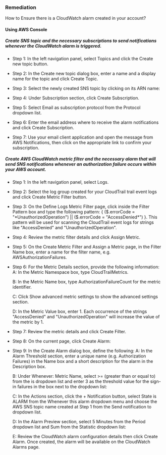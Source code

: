 ### Remediation

How to Ensure there is a CloudWatch alarm created in your account?

#### Using AWS Console

##### Create SNS topic and the necessary subscriptions to send notifications whenever the CloudWatch alarm is triggered.

- Step 1: In the left navigation panel, select Topics and click the Create new topic button.

- Step 2: In the Create new topic dialog box, enter a name and a display name for the topic and click Create Topic.

- Step 3: Select the newly created SNS topic by clicking on its ARN name:
- Step 4: Under Subscription section, click Create Subscription.

- Step 5: Select Email as subscription protocol from the Protocol dropdown list.

- Step 6: Enter the email address where to receive the alarm notifications and click Create Subscription.

- Step 7: Use your email client application and open the message from AWS Notifications, then click on the appropriate link to confirm your subscription.

##### Create AWS CloudWatch metric filter and the necessary alarm that will send SNS notifications whenever an authorization failure occurs within your AWS account.

- Step 1: In the left navigation panel, select Logs.

- Step 2: Select the log group created for your CloudTrail trail event logs and click Create Metric Filter button.

- Step 3: On the Define Logs Metric Filter page, click inside the Filter Pattern box and type the following pattern: \{ ($.errorCode = "*UnauthorizedOperation") || ($.errorCode = "AccessDenied\*") \}. This pattern will be used for scanning the CloudTrail event logs for strings like "AccessDenied" and "UnauthorizedOperation".

- Step 4: Review the metric filter details and click Assign Metric.

- Step 5: On the Create Metric Filter and Assign a Metric page, in the Filter Name box, enter a name for the filter name, e.g. AWSAuthorizationFailures.

- Step 6: For the Metric Details section, provide the following information:
  A: In the Metric Namespace box, type CloudTrailMetrics.

  B: In the Metric Name box, type AuthorizationFailureCount for the metric identifier.

  C: Click Show advanced metric settings to show the advanced settings section.

  D: In the Metric Value box, enter 1. Each occurrence of the strings "AccessDenied" and "UnauthorizedOperation" will increase the value of the metric by 1.

- Step 7: Review the metric details and click Create Filter.

- Step 8: On the current page, click Create Alarm:
- Step 9: In the Create Alarm dialog box, define the following:
  A: In the Alarm Threshold section, enter a unique name (e.g. Authorization Failures) in the Name box and a short description for the alarm in the Description box.

  B: Under Whenever: Metric Name, select >= (greater than or equal to) from the is dropdown list and enter 3 as the threshold value for the sign-in failures in the box next to the dropdown list:

  C: In the Actions section, click the + Notification button, select State is ALARM from the Whenever this alarm dropdown menu and choose the AWS SNS topic name created at Step 1 from the Send notification to dropdown list.

  D: In the Alarm Preview section, select 5 Minutes from the Period dropdown list and Sum from the Statistic dropdown list:

  E: Review the CloudWatch alarm configuration details then click Create Alarm. Once created, the alarm will be available on the CloudWatch Alarms page.
